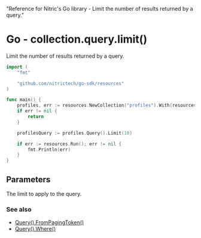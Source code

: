   "Reference for Nitric's Go library - Limit the number of results returned by a query."

# Go - collection.query.limit()

Limit the number of results returned by a query.

```go
import (
	"fmt"

	"github.com/nitrictech/go-sdk/resources"
)

func main() {
	profiles, err := resources.NewCollection("profiles").With(resources.CollectionReading, resources.CollectionWriting, resources.CollectionDeleting)
	if err != nil {
		return
	}

	profilesQuery := profiles.Query().Limit(10)

	if err := resources.Run(); err != nil {
		fmt.Println(err)
	}
}
```

## Parameters

<Properties>
  <Property name="limit" required type="int">
    The limit to apply to the query.
  </Property>
</Properties>

### See also

- [Query().FromPagingToken()](./collection-query-pagingfrom)
- [Query().Where()](./collection-query-where)
